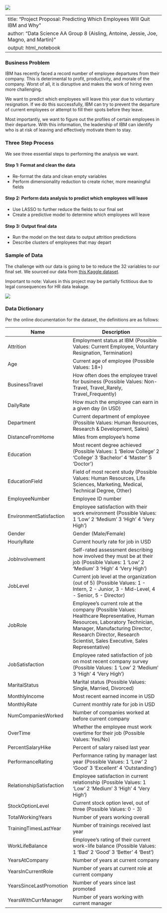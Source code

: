 ![](assets/stock.jpg)

---
title: "Project Proposal: Predicting Which Employees Will Quit IBM and Why"
author: "Data Science AA Group 8 (Aisling, Antoine, Jessie, Joe, Magno, and Martin)"
output: html_notebook
---

### Business Problem 
IBM has recently faced a record number of employee departures from their company. This is deterimental to profit, productivity, and morale of the company. Worst of all, it is disruptive and makes the work of hiring even more challenging.

We want to predict which employees will leave this year due to voluntary resignation. If we do this successfully, IBM can try to prevent the departure of current employees or attempt to fill their spots before they leave.

Most importantly, we want to figure out the profiles of certain employees in their departure. With this information, the leadership of IBM can identify who is at risk of leaving and effectively motivate them to stay.

### Three Step Process

We see three essential steps to performing the analysis we want.

#### Step 1: Format and clean the data
- Re-format the data and clean empty variables
- Perform dimensionality reduction to create richer, more meaningful fields

#### Step 2: Perform data analysis to predict which employees will leave
- Use LASSO to further reduce the fields to our final set
- Create a predictive model to determine which employees will leave

#### Step 3: Output final data
- Run the model on the test data to output attrition predictions
- Describe clusters of employees that may depart

### Sample of Data
The challenge with our data is going to be to reduce the 32 variables to our final set. We sourced our data from [this Kaggle dataset](https://www.kaggle.com/dgokeeffe/ibm-hr-wmore-rows).

Important to note: Values in this project may be partially fictitious due to legal consequences for HR data leakage.

![](assets/Sample.png)


### Data Dictionary
Per the online documentation for the dataset, the definitions are as follows:



|  Name                  |    Description                                                                                                                                                                                                                                        | 
|--------------------------|------------------------------------------------------------------------------------------------------------------|                                                                                                                                                                                                                           
| Attrition                | Employment status at IBM (Possible Values: Current Employee, Voluntary Resignation, Termination)                                                                                                                                                                                       | 
| Age                      | Current age of employee (Possible Values: 18+)                                                                                                                                                                                             | 
| BusinessTravel           | How often does the employee travel for business (Possible Values: Non-Travel, Travel_Rarely, Travel_Frequently)                                                                                                                            | 
| DailyRate                | How much the employee can earn in a given day (in USD)                                                                                                                                                                                     | 
| Department               | Current department of employee (Possible Values: Human Resources, Research & Development, Sales)                                                                                                                                           | 
| DistanceFromHome         | Miles from employee's home                                                                                                                                                                                                                 | 
| Education                | Most recent degree achieved (Possible Values: 1 'Below College' 2 'College' 3 'Bachelor' 4 'Master' 5 'Doctor')                                                                                                                            | 
| EducationField           | Field of most recent study (Possible Values: Human Resources, Life Sciences, Marketing, Medical, Technical Degree, Other)                                                                                                                  | 
| EmployeeNumber           | Employee ID number                                                                                                                                                                                                                         | 
| EnvironmentSatisfaction  | Employee satisfaction with their work environment (Possible Values: 1 'Low' 2 'Medium' 3 'High' 4 'Very High')                                                                                                                             | 
| Gender                   | Gender (Male/Female)                                                                                                                                                                                                                       | 
| HourlyRate               | Current hourly rate for job in USD                                                                                                                                                                                                         | 
| JobInvolvement           | Self-rated assessment describing how involved they must be at their job (Possible Values: 1 'Low' 2 'Medium' 3 'High' 4 'Very High')                                                                                                       | 
| JobLevel                 | Current job level at the organization (out of 5) (Possible Values: 1 - Intern, 2 - Junior, 3 - Mid-Level, 4 - Senior, 5 - Director)                                                                                                        | 
| JobRole                  | Employee's current role at the company (Possible Values: Healthcare Representative, Human Resources, Laboratory Technician, Manager, Manufacturing Director, Research Director, Research Scientist, Sales Executive, Sales Representative) | 
| JobSatisfaction          | Employee rated satisfaction of job on most recent company survey (Possible Values: 1 'Low' 2 'Medium' 3 'High' 4 'Very High')                                                                                                              | 
| MaritalStatus            | Marital status (Possible Values: Single, Married, Divorced)                                                                                                                                                                                | 
| MonthlyIncome            | Most recent earned income in USD                                                                                                                                                                                                           | 
| MonthlyRate              | Current monthly rate for job in USD                                                                                                                                                                                                        | 
| NumCompaniesWorked       | Number of companies worked at before current company                                                                                                                                                                                       | 
| OverTime                 | Whether the employee must work overtime for their job (Possible Values: Yes/No)                                                                                                                                                            | 
| PercentSalaryHike        | Percent of salary raised last year                                                                                                                                                                                                         | 
| PerformanceRating        | Performance rating by manager last year (Possible Values: 1 'Low' 2 'Good' 3 'Excellent' 4 'Outstanding')                                                                                                                                  | 
| RelationshipSatisfaction | Employee satisfaction in current relationship (Possible Values: 1 'Low' 2 'Medium' 3 'High' 4 'Very High')                                                                                                                                 | 
| StockOptionLevel         | Current stock option level, out of three (Possible Values: 0 - 3)                                                                                                                                                                          | 
| TotalWorkingYears        | Number of years working overall                                                                                                                                                                                                            | 
| TrainingTimesLastYear    | Number of trainings received last year                                                                                                                                                                                                     | 
| WorkLifeBalance          | Employee's rating of their current work-life balance (Possible Values: 1 'Bad' 2 'Good' 3 'Better' 4 'Best')                                                                                                                               | 
| YearsAtCompany           | Number of years at current company                                                                                                                                                                                                         | 
| YearsInCurrentRole       | Number of years at current role at current company                                                                                                                                                                                         | 
| YearsSinceLastPromotion  | Number of years since last promoted                                                                                                                                                                                                        | 
| YearsWithCurrManager     | Number of years working with current manager                                                                                                                                                                                               | 


